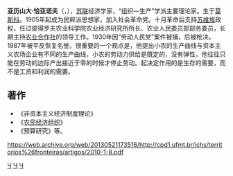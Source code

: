 '''亚历山大·恰亚诺夫'''（{{lang|ru|А．В．Чаянов}}，{{bd|1888年||1937年|catIdx=C}}），[[苏联|苏联]]经济学家，“组织—生产”学派主要理论家。生于[[莫斯科|莫斯科]]。1905年起成为民粹派思想家，加入社会革命党。十月革命后支持[[苏维埃|苏维埃]]政权，任过彼得罗夫农业科学院农业经济研究所所长、农业人民委员部部务委员，长期主持[[农业合作社|农业合作社]]的领导工作。1930年因“劳动人民党”案件被捕，后被枪决。1987年被平反恢复名誉。很重要的一个观点是，他提出小农的生产曲线与资本主义农场企业有不同的生产曲线，小农的劳动力供给是既定的，没有弹性，他往往只能在劳动的边际产出接近于零的时候才停止劳动。起决定作用的是生存的需要，而不是工资和利润的需要。

==著作==
*《非资本主义经济制度理论》
*《[[农民经济组织|农民经济组织]]》
*《预算研究》等。

{{Authority control}}
[[Category:蘇聯經濟學家|Ч]]
[[Category:俄罗斯人类学家|Ч]]
[[Category:俄罗斯科学家|Ч]]

https://web.archive.org/web/20130521173516/http://cpd1.ufmt.br/ichs/territorios%26fronteiras/artigos/2010-1-8.pdf